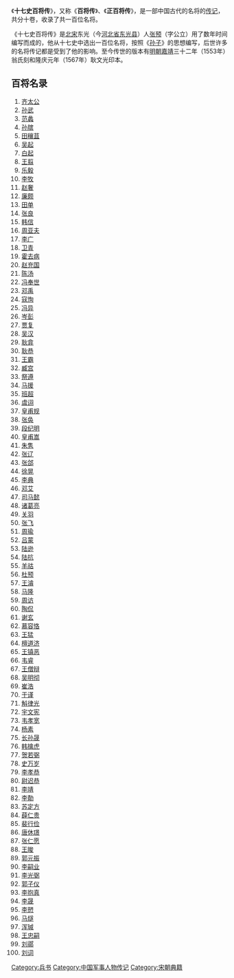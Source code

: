《'''十七史百将传'''》，又称《'''百将传'''》、《'''正百将传'''》，是一部中国古代的名将的[[传记|传记]]，共分十卷，收录了共一百位名将。

《十七史百将传》是[[北宋|北宋]]东光（今[[河北省|河北省]][[东光县|东光县]]）人[[張預_(北宋)|张预]]（字公立）用了数年时间编写而成的，他从十七史中选出一百位名将，按照《[[孙子兵法|孙子]]》的思想编写，后世许多的名将传记都是受到了他的影响。至今传世的版本有[[明朝|明朝]][[嘉靖|嘉靖]]三十二年（1553年）翁氏刻和隆庆元年（1567年）耿文光印本。

{{wikisource|十七史百將傳}}

== 百将名录 ==
{{Div col |cols=5}}
#[[齐太公|齐太公]]
#[[孙武|孙武]]
#[[范蠡|范蠡]]
#[[孙膑|孙膑]]
#[[田穰苴|田穰苴]]
#[[吴起|吴起]]
#[[白起|白起]]
#[[王翦|王翦]]
#[[乐毅|乐毅]] 
#[[李牧|李牧]]  
#[[赵奢|赵奢]]  
#[[廉颇|廉颇]]  
#[[田单|田单]]  
#[[张良|张良]]  
#[[韩信|韩信]]  
#[[周亚夫|周亚夫]]
#[[李广|李广]]  
#[[卫青|卫青]]  
#[[霍去病|霍去病]]  
#[[赵充国|赵充国]]  
#[[陈汤|陈汤]]
#[[冯奉世|冯奉世]]  
#[[邓禹|邓禹]]  
#[[寇恂|寇恂]]  
#[[冯异|冯异]]  
#[[岑彭|岑彭]]  
#[[贾复|贾复]]  
#[[吳漢_(漢朝)|吴汉]]  
#[[耿弇|耿弇]]  
#[[耿恭|耿恭]]
#[[王霸_(漢朝)|王霸]]  
#[[臧宫|臧宫]]  
#[[祭遵|祭遵]]  
#[[马援|马援]]  
#[[班超|班超]]  
#[[虞诩|虞诩]]  
#[[皇甫规|皇甫规]]
#[[张奂|张奂]]
#[[段纪明|段纪明]]
#[[皇甫嵩|皇甫嵩]]
#[[朱隽|朱隽]]  
#[[张辽|张辽]]  
#[[张郃|张郃]]  
#[[徐晃|徐晃]]  
#[[李典|李典]]  
#[[邓艾|邓艾]]  
#[[司马懿|司马懿]]  
#[[诸葛亮|诸葛亮]]  
#[[关羽|关羽]]  
#[[张飞|张飞]]  
#[[周瑜|周瑜]]  
#[[吕蒙|吕蒙]]  
#[[陆逊|陆逊]]  
#[[陆抗|陆抗]]  
#[[羊祜|羊祜]]  
#[[杜预|杜预]]
#[[王濬|王濬]]  
#[[马隆|马隆]]  
#[[周访|周访]]  
#[[陶侃|陶侃]]  
#[[谢玄|谢玄]]  
#[[慕容恪|慕容恪]]  
#[[王猛|王猛]]  
#[[檀道济|檀道济]]  
#[[王镇恶|王镇恶]]  
#[[韦睿|韦睿]] 
#[[王僧辩|王僧辩]]  
#[[吴明彻|吴明彻]]  
#[[崔浩|崔浩]]  
#[[于谨|于谨]]  
#[[斛律光|斛律光]]  
#[[宇文宪|宇文宪]]  
#[[韦孝宽|韦孝宽]] 
#[[杨素|杨素]]  
#[[长孙晟|长孙晟]]  
#[[韩擒虎|韩擒虎]] 
#[[贺若弼|贺若弼]]  
#[[史万岁|史万岁]]  
#[[李孝恭|李孝恭]]  
#[[尉迟恭|尉迟恭]]  
#[[李靖|李靖]]  
#[[李勣|李勣]]  
#[[苏定方|苏定方]]  
#[[薛仁贵|薛仁贵]]  
#[[裴行俭|裴行俭]]  
#[[唐休璟|唐休璟]]  
#[[张仁愿|张仁愿]]  
#[[王晙|王晙]] 
#[[郭元振|郭元振]]  
#[[李嗣业|李嗣业]]  
#[[李光弼|李光弼]]  
#[[郭子仪|郭子仪]]  
#[[李抱真|李抱真]]  
#[[李晟_(唐朝)|李晟]] 
#[[李愬|李愬]]  
#[[马燧|马燧]]  
#[[浑瑊|浑瑊]]
#[[王忠嗣|王忠嗣]]
#[[刘鄩|刘鄩]]
#[[劉詞_(五代)|刘词]]
{{Div col end}}

[[Category:兵书|Category:兵书]]
[[Category:中国军事人物传记|Category:中国军事人物传记]]
[[Category:宋朝典籍|Category:宋朝典籍]]